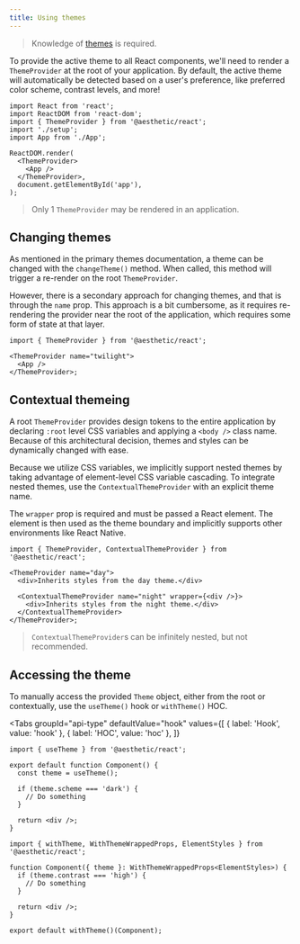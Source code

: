 ```yaml
---
title: Using themes
---
```



> Knowledge of [themes](../../dev/css-in-js/themes.md) is required.

To provide the active theme to all React components, we'll need to render a `ThemeProvider` at the
root of your application. By default, the active theme will automatically be detected based on a
user's preference, like preferred color scheme, contrast levels, and more!

```tsx title="index.ts" {3,8-10}
import React from 'react';
import ReactDOM from 'react-dom';
import { ThemeProvider } from '@aesthetic/react';
import './setup';
import App from './App';

ReactDOM.render(
  <ThemeProvider>
    <App />
  </ThemeProvider>,
  document.getElementById('app'),
);
```

> Only 1 `ThemeProvider` may be rendered in an application.

## Changing themes

As mentioned in the primary themes documentation, a theme can be changed with the `changeTheme()`
method. When called, this method will trigger a re-render on the root `ThemeProvider`.

However, there is a secondary approach for changing themes, and that is through the `name` prop.
This approach is a bit cumbersome, as it requires re-rendering the provider near the root of the
application, which requires some form of state at that layer.

```tsx
import { ThemeProvider } from '@aesthetic/react';

<ThemeProvider name="twilight">
  <App />
</ThemeProvider>;
```

## Contextual themeing

A root `ThemeProvider` provides design tokens to the entire application by declaring `:root` level
CSS variables and applying a `<body />` class name. Because of this architectural decision, themes
and styles can be dynamically changed with ease.

Because we utilize CSS variables, we implicitly support nested themes by taking advantage of
element-level CSS variable cascading. To integrate nested themes, use the `ContextualThemeProvider`
with an explicit theme name.

The `wrapper` prop is required and must be passed a React element. The element is then used as the
theme boundary and implicitly supports other environments like React Native.

```tsx
import { ThemeProvider, ContextualThemeProvider } from '@aesthetic/react';

<ThemeProvider name="day">
  <div>Inherits styles from the day theme.</div>

  <ContextualThemeProvider name="night" wrapper={<div />}>
    <div>Inherits styles from the night theme.</div>
  </ContextualThemeProvider>
</ThemeProvider>;
```

> `ContextualThemeProvider`s can be infinitely nested, but not recommended.

## Accessing the theme

To manually access the provided `Theme` object, either from the root or contextually, use the
`useTheme()` hook or `withTheme()` HOC.

<Tabs
  groupId="api-type"
  defaultValue="hook"
  values={[
    { label: 'Hook', value: 'hook' },
    { label: 'HOC', value: 'hoc' },
  ]}
>
  <TabItem value="hook">

```tsx {4,6}
import { useTheme } from '@aesthetic/react';

export default function Component() {
  const theme = useTheme();

  if (theme.scheme === 'dark') {
    // Do something
  }

  return <div />;
}
```

  </TabItem>
  <TabItem value="hoc">

```tsx {3,4,11}
import { withTheme, WithThemeWrappedProps, ElementStyles } from '@aesthetic/react';

function Component({ theme }: WithThemeWrappedProps<ElementStyles>) {
  if (theme.contrast === 'high') {
    // Do something
  }

  return <div />;
}

export default withTheme()(Component);
```

  </TabItem>
</Tabs>
